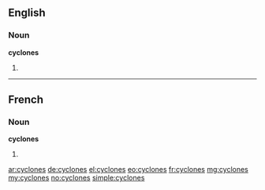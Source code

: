 ==English==

===Noun===
'''cyclones'''

# {{plural of|cyclone}}

----

==French==

===Noun===
'''cyclones''' {{m}} {{p}}

# {{plural of|cyclone|lang=fr}}

[[ar:cyclones]]
[[de:cyclones]]
[[el:cyclones]]
[[eo:cyclones]]
[[fr:cyclones]]
[[mg:cyclones]]
[[my:cyclones]]
[[no:cyclones]]
[[simple:cyclones]]